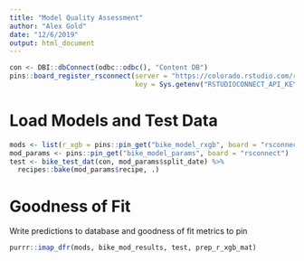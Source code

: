 ```yaml
---
title: "Model Quality Assessment"
author: "Alex Gold"
date: "12/6/2019"
output: html_document
---
```

```r
con <- DBI::dbConnect(odbc::odbc(), "Content DB")
pins::board_register_rsconnect(server = "https://colorado.rstudio.com/rsc",
                               key = Sys.getenv("RSTUDIOCONNECT_API_KEY"))
```

# Load Models and Test Data
```r
mods <- list(r_xgb = pins::pin_get("bike_model_rxgb", board = "rsconnect"))
mod_params <- pins::pin_get("bike_model_params", board = "rsconnect")
test <- bike_test_dat(con, mod_params$split_date) %>%
  recipes::bake(mod_params$recipe, .) 
```

# Goodness of Fit
Write predictions to database and goodness of fit metrics to pin
```r
purrr::imap_dfr(mods, bike_mod_results, test, prep_r_xgb_mat)
```



